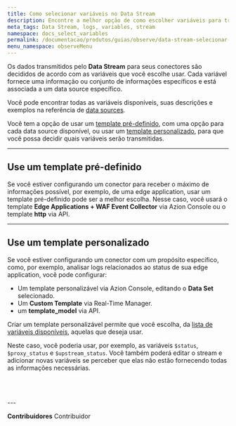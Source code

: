 ```yaml
---
title: Como selecionar variáveis no Data Stream
description: Encontre a melhor opção de como escolher variáveis para transmitir seus dados.
meta_tags: Data Stream, logs, variables, stream
namespace: docs_select_variables
permalink: /documentacao/produtos/guias/observe/data-stream-selecionar-variaveis/
menu_namespace: observeMenu
---
```



Os dados transmitidos pelo **Data Stream** para seus conectores são decididos de acordo com as variáveis que você escolhe usar. Cada variável fornece uma informação ou conjunto de informações específicos e está associada a um data source específico.

Você pode encontrar todas as variáveis disponíveis, suas descrições e exemplos na referência de [data sources](/pt-br/documentacao/produtos/observe/data-stream/#data-sources).

Você tem a opção de usar um [template pré-definido](use-um-template-pre-definido), com uma opção para cada data source disponível, ou usar um [template personalizado](use-um-template-personalizado), para que você possa decidir quais variáveis serão transmitidas.

---

## Use um template pré-definido

Se você estiver configurando um conector para receber o máximo de informações possível, por exemplo, de uma edge application, usar um template pré-definido pode ser a melhor escolha. Nesse caso, você usará o template **Edge Applications + WAF Event Collector** via Azion Console ou o template **http** via API.

<LinkButton link="/pt-br/documentacao/produtos/guias/como-usar-data-stream/" text="saiba mais sobre configurar um stream" outlined />

---

## Use um template personalizado

Se você estiver configurando um conector com um propósito específico, como, por exemplo, analisar logs relacionados ao status de sua edge application, você pode configurar:

- Um template personalizável via Azion Console, editando o **Data Set** selecionado.
- Um **Custom Template** via Real-Time Manager.
- um **template_model** via API.

Criar um template personalizável permite que você escolha, da [lista de variáveis disponíveis](/pt-br/documentacao/produtos/observe/data-stream/#data-sources), aquelas que deseja usar.

Neste caso, você poderia usar, por exemplo, as variáveis `$status`, `$proxy_status` e `$upstream_status`. Você também poderá editar o stream e adicionar novas variáveis se perceber que elas não estão fornecendo todas as informações necessárias.

<LinkButton link="/pt-br/documentacao/produtos/guias/data-stream-template-personalizado/" text="ir para o guia de custom template via Azion Console" outlined /> <br /><br />

<LinkButton link="https://api.azion.com/#9c6226e7-a271-4f7d-9a53-5bc44ffb1ba9" text="ir para a requisição de custom template via api" outlined />
---


**Contribuidores** <ContributorList>Contribuidor</ContributorList>
